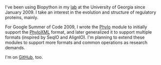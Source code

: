 I've been using Biopython in my [http://esbg.bmb.uga.edu/ lab] at the University of Georgia since January 2009. I take an interest in the evolution and structure of regulatory proteins, mainly.

For Google Summer of Code 2009, I wrote the [[Phylo]] module to initially support the [[PhyloXML]] format, and later generalized it to support multiple formats (inspired by SeqIO and AlignIO). I'm planning to extend these modules to support more formats and common operations as research demands.

I'm on [http://github.com/etal GitHub], too.